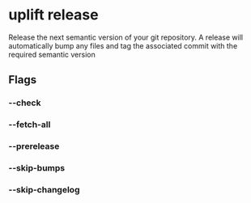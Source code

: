 # uplift release

Release the next semantic version of your git repository. A release will automatically bump any files and tag the associated commit with the required semantic version

## Flags

### --check

### --fetch-all

### --prerelease

### --skip-bumps

### --skip-changelog
